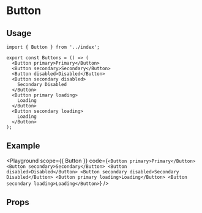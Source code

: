 
# Button

<Description of={Button} />

## Usage

```tsx
import { Button } from '../index';

export const Buttons = () => (
  <Button primary>Primary</Button>
  <Button secondary>Secondary</Button>
  <Button disabled>Disabled</Button>
  <Button secondary disabled>
    Secondary Disabled
  </Button>
  <Button primary loading>
    Loading
  </Button>
  <Button secondary loading>
    Loading
  </Button>
);
```

## Example

<Playground
  scope={{ Button }}
  code={`
<Button primary>Primary</Button>
<Button secondary>Secondary</Button>
<Button disabled>Disabled</Button>
<Button secondary disabled>Secondary Disabled</Button>
<Button primary loading>Loading</Button>
<Button secondary loading>Loading</Button>
`}
/>

## Props

<Props of={Button} />
